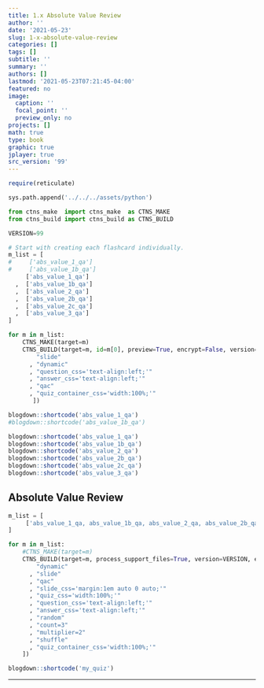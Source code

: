 ```yaml
---
title: 1.x Absolute Value Review
author: ''
date: '2021-05-23'
slug: 1-x-absolute-value-review
categories: []
tags: []
subtitle: ''
summary: ''
authors: []
lastmod: '2021-05-23T07:21:45-04:00'
featured: no
image:
  caption: ''
  focal_point: ''
  preview_only: no
projects: []
math: true
type: book
graphic: true
jplayer: true
src_version: '99'
---
```


```r
require(reticulate)
```

```python
sys.path.append('../../../assets/python')

from ctns_make  import ctns_make  as CTNS_MAKE
from ctns_build import ctns_build as CTNS_BUILD

VERSION=99
```

```python
# Start with creating each flashcard individually.
m_list = [
#     ['abs_value_1_qa']
#     ['abs_value_1b_qa']
     ['abs_value_1_qa']
  ,  ['abs_value_1b_qa']
  ,  ['abs_value_2_qa']
  ,  ['abs_value_2b_qa']
  ,  ['abs_value_2c_qa']
  ,  ['abs_value_3_qa']
]

for m in m_list:
    CTNS_MAKE(target=m)
    CTNS_BUILD(target=m, id=m[0], preview=True, encrypt=False, version=VERSION, image_target=m[0], opt_ctns = [ 
        "slide"
      , "dynamic"
      , "question_css='text-align:left;'"
      , "answer_css='text-align:left;'"
      , "qac"
      , "quiz_container_css='width:100%;'"
       ])
```

```r
blogdown::shortcode('abs_value_1_qa')
#blogdown::shortcode('abs_value_1b_qa')
```

```r
blogdown::shortcode('abs_value_1_qa')
blogdown::shortcode('abs_value_1b_qa')
blogdown::shortcode('abs_value_2_qa')
blogdown::shortcode('abs_value_2b_qa')
blogdown::shortcode('abs_value_2c_qa')
blogdown::shortcode('abs_value_3_qa')
```


## Absolute Value Review

```python
m_list = [
     ['abs_value_1_qa, abs_value_1b_qa, abs_value_2_qa, abs_value_2b_qa, abs_value_2c_qa, abs_value_3_qa']
]

for m in m_list:
    #CTNS_MAKE(target=m)
    CTNS_BUILD(target=m, process_support_files=True, version=VERSION, encrypt=False, id="my_quiz", opt_ctns = [ 
        "dynamic"
      , "slide"
      , "qac"
      , "slide_css='margin:1em auto 0 auto;'"
      , "quiz_css='width:100%;'"
      , "question_css='text-align:left;'"
      , "answer_css='text-align:left;'"
      , "random"
      , "count=3"
      , "multiplier=2"
      , "shuffle"
      , "quiz_container_css='width:100%;'"
    ])
```

```r
blogdown::shortcode('my_quiz')
```

----

